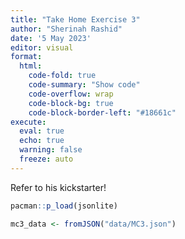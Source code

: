 ```yaml
---
title: "Take Home Exercise 3"
author: "Sherinah Rashid"
date: '5 May 2023'
editor: visual
format:
  html: 
    code-fold: true
    code-summary: "Show code"
    code-overflow: wrap
    code-block-bg: true
    code-block-border-left: "#18661c"
execute:
  eval: true
  echo: true
  warning: false
  freeze: auto
---
```


Refer to his kickstarter!

```r
pacman::p_load(jsonlite)
```


```r
mc3_data <- fromJSON("data/MC3.json")
```


```r

```


```r

```

